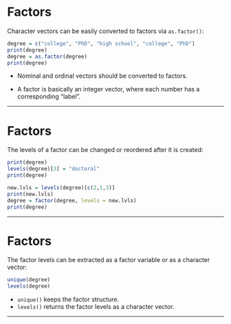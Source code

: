 # Factors

Character vectors can be easily converted to factors via `as.factor()`:

```r
degree = c("college", "PhD", "high school", "college", "PhD")
print(degree)
degree = as.factor(degree)
print(degree)
```

- Nominal and ordinal vectors should be converted to factors.

- A factor is basically an integer vector, where each number has a corresponding "label". 

<!-- - Often a vector is a character but only finitely many different values are  -->
<!-- allowed. -->
<!-- - Indexing factors is identical to vectors. -->

---

# Factors

The levels of a factor can be changed or reordered after it is created:
```r
print(degree)
levels(degree)[3] = "doctoral"
print(degree)

new.lvls = levels(degree)[c(2,1,3)]
print(new.lvls)
degree = factor(degree, levels = new.lvls)
print(degree)
```

<!-- ## Factors  -->

<!-- - In this case, an ordered factor makes sense (variables can be ordered by education level).  -->
<!-- This can be achieved by setting the argument `ordered = TRUE` -->

<!-- ```{r} -->
<!-- degree = factor(degree, ordered = TRUE) -->
<!-- degree[degree >= "college"] -->
<!-- ``` -->

---

# Factors

The factor levels can be extracted as a factor variable or as a character vector:

```r
unique(degree)
levels(degree)
```

- `unique()` keeps the factor structure.
- `levels()` returns the factor levels as a character vector.

---
